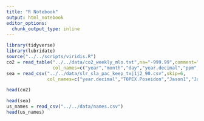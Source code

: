 ```yaml
---
title: "R Notebook"
output: html_notebook
editor_options: 
  chunk_output_type: inline
---
```



```r
library(tidyverse)
library(lubridate)
source("../../scripts/viridis.R")
co2 = read_table("../../data/co2_weekly_mlo.txt",na="-999.99",comment="#",
                 col_names=c("year","month","day","year.decimal","ppm","n.days","yr-1-ago","yr-10-ago","increase.1800"))
sea = read_csv("../../data/slr_sla_pac_keep_txj1j2_90.csv",skip=6,
               col_names=c("year.decimal","TOPEX.Poseidon","Jason1","Jason2","Jason3"))

head(co2)
```

```r
head(sea)
us_names = read_csv("../../data/names.csv")
head(us_names)
```
